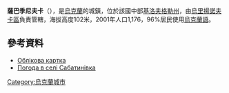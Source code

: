{{coord|48|10|42|N|30|11|4|E|scale:100000_region:UA|display=title}}

'''薩巴季尼夫卡'''（{{lang-uk|Сабатинівка}}），是[[烏克蘭|烏克蘭]]的城鎮，位於該國中部[[基洛夫格勒州|基洛夫格勒州]]，由[[烏里揚諾夫卡區|烏里揚諾夫卡區]]負責管轄，海拔高度102米，2001年人口1,176，96%居民使用[[烏克蘭語|烏克蘭語]]。

==參考資料==
* [http://gska2.rada.gov.ua/pls/z7502/A005?rdat1=30.01.2010&rf7571=17724 Облікова картка]{{dead link|date=2018年4月 |bot=InternetArchiveBot |fix-attempted=yes }}
* [http://weather.in.ua/ua/kirovogradskaja/23059 Погода в селі Сабатинівка] {{Wayback|url=http://weather.in.ua/ua/kirovogradskaja/23059 |date=20111220195917 }}

{{Ukraine-geo-stub}}
[[Category:烏克蘭城市|Category:烏克蘭城市]]